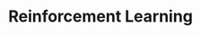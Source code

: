 ---
title: Reinforcement Learning
description: ""
layout: "../../../components/layouts/ChapterLayout.astro"
---